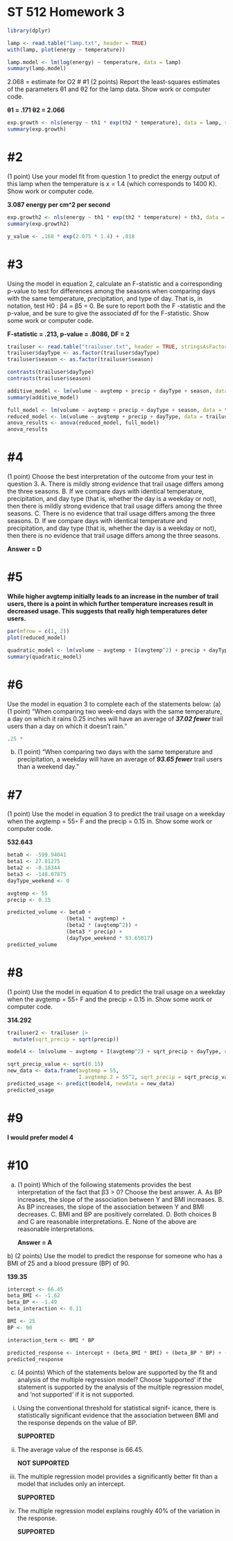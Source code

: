 # ST 512 Homework 3

```r
library(dplyr)
```

```r
lamp <- read.table("lamp.txt", header = TRUE)
with(lamp, plot(energy ~ temperature))
```

```r
lamp.model <- lm(log(energy) ~ temperature, data = lamp)
summary(lamp.model)
```

2.068 = estimate for O2 \# #1 (2 points) Report the least-squares estimates of the parameters θ1 and θ2 for the lamp data. Show work or computer code.

**θ1 = .171 θ2 = 2.066**

```r
exp.growth <- nls(energy ~ th1 * exp(th2 * temperature), data = lamp, start = list(th1 = 2.5, th2 = 2.068))
summary(exp.growth)
```

# #2

(1 point) Use your model fit from question 1 to predict the energy output of this lamp when the temperature is x = 1.4 (which corresponds to 1400 K). Show work or computer code.

**3.087 energy per cm\^2 per second**

```r
exp.growth2 <- nls(energy ~ th1 * exp(th2 * temperature) + th3, data = lamp, start = list(th1 = 2.5, th2 = 2.068, th3 = 0))
summary(exp.growth2)
```

```r
y_value <- .168 * exp(2.075 * 1.4) + .018
```

# #3

Using the model in equation 2, calculate an F-statistic and a corresponding p-value to test for differences among the seasons when comparing days with the same temperature, precipitation, and type of day. That is, in notation, test H0 : β4 = β5 = 0. Be sure to report both the F -statistic and the p-value, and be sure to give the associated df for the F-statistic. Show some work or computer code.

**F-statistic = .213, p-value = .8086, DF = 2**

```r
trailuser <- read.table("trailuser.txt", header = TRUE, stringsAsFactors = TRUE)
trailuser$dayType <- as.factor(trailuser$dayType)
trailuser$season <- as.factor(trailuser$season)

contrasts(trailuser$dayType)
contrasts(trailuser$season)

additive_model <- lm(volume ~ avgtemp + precip + dayType + season, data = trailuser)
summary(additive_model)
```

```r
full_model <- lm(volume ~ avgtemp + precip + dayType + season, data = trailuser)
reduced_model <- lm(volume ~ avgtemp + precip + dayType, data = trailuser)
anova_results <- anova(reduced_model, full_model)
anova_results 
```

# #4

(1 point) Choose the best interpretation of the outcome from your test in question 3. A. There is mildly strong evidence that trail usage differs among the three seasons. B. If we compare days with identical temperature, precipitation, and day type (that is, whether the day is a weekday or not), then there is mildly strong evidence that trail usage differs among the three seasons. C. There is no evidence that trail usage differs among the three seasons. D. If we compare days with identical temperature and precipitation, and day type (that is, whether the day is a weekday or not), then there is no evidence that trail usage differs among the three seasons.

**Answer = D**

# #5

**While higher avgtemp initially leads to an increase in the number of trail users, there is a point in which further temperature increases result in decreased usage. This suggests that really high temperatures deter users.**

```r
par(mfrow = c(1, 2)) 
plot(reduced_model)
```

```r
quadratic_model <- lm(volume ~ avgtemp + I(avgtemp^2) + precip + dayType, data = trailuser)
summary(quadratic_model)
```

# #6

Use the model in equation 3 to complete each of the statements below: (a) (1 point) “When comparing two week-end days with the same temperature, a day on which it rains 0.25 inches will have an average of ***37.02 fewer*** trail users than a day on which it doesn’t rain.”

```r
.25 * 
```

(b) (1 point) “When comparing two days with the same temperature and precipitation, a weekday will have an average of ***93.65 fewer*** trail users than a weekend day.”

# #7

(1 point) Use the model in equation 3 to predict the trail usage on a weekday when the avgtemp = 55◦ F and the precip = 0.15 in. Show some work or computer code.

**532.643**

```r
beta0 <- -599.94041
beta1 <- 27.81275
beta2 <- -0.18344
beta3 <- -148.07875
dayType_weekend <- 0

avgtemp <- 55
precip <- 0.15

predicted_volume <- beta0 + 
                   (beta1 * avgtemp) + 
                   (beta2 * (avgtemp^2)) + 
                   (beta3 * precip) + 
                   (dayType_weekend * 93.65017)
predicted_volume
```

# #8

(1 point) Use the model in equation 4 to predict the trail usage on a weekday when the avgtemp = 55◦ F and the precip = 0.15 in. Show some work or computer code.

**314.292**

```r
trailuser2 <- trailuser |>
  mutate(sqrt_precip = sqrt(precip))
```

```r
model4 <- lm(volume ~ avgtemp + I(avgtemp^2) + sqrt_precip + dayType, data = trailuser)

sqrt_precip_value <- sqrt(0.15)
new_data <- data.frame(avgtemp = 55,
                       I.avgtemp.2 = 55^2, sqrt_precip = sqrt_precip_value, dayType = factor("weekday", levels = c("weekday", "weekend")))
predicted_usage <- predict(model4, newdata = new_data)
predicted_usage
```

# #9

**I would prefer model 4**

# #10

a)  (1 point) Which of the following statements provides the best interpretation of the fact that β3 \> 0? Choose the best answer. A. As BP increases, the slope of the association between Y and BMI increases. B. As BP increases, the slope of the association between Y and BMI decreases. C. BMI and BP are positively correlated. D. Both choices B and C are reasonable interpretations. E. None of the above are reasonable interpretations.

    **Answer = A**

b\) (2 points) Use the model to predict the response for someone who has a BMI of 25 and a blood pressure (BP) of 90.

**139.35**

```r
intercept <- 66.45
beta_BMI <- -1.62
beta_BP <- -1.49
beta_interaction <- 0.11

BMI <- 25
BP <- 90

interaction_term <- BMI * BP

predicted_response <- intercept + (beta_BMI * BMI) + (beta_BP * BP) + (beta_interaction * interaction_term)
predicted_response
```

(c) (4 points) Which of the statements below are supported by the fit and analysis of the multiple regression model? Choose ’supported’ if the statement is supported by the analysis of the multiple regression model, and ‘not supported’ if it is not supported.

<!-- -->

i)  Using the conventional threshold for statistical signif- icance, there is statistically significant evidence that the association between BMI and the response depends on the value of BP.

    **SUPPORTED**

<!-- -->

(ii) The average value of the response is 66.45.

     **NOT SUPPORTED**

(iii) The multiple regression model provides a significantly better fit than a model that includes only an intercept.

      **SUPPORTED**

(iv) The multiple regression model explains roughly 40% of the variation in the response.

     **SUPPORTED**
